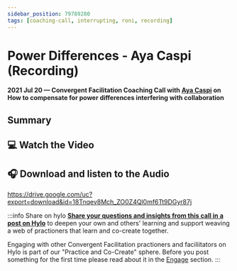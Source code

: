 ```yaml
---
sidebar_position: 79789280
tags: [coaching-call, interrupting, roni, recording]
---
```



# Power Differences - Aya Caspi (Recording)

**2021 Jul 20 — Convergent Facilitation Coaching Call with [Aya Caspi](/about#aya-caspi) on How to compensate for power differences interfering with collaboration**

## Summary

## 💻 Watch the Video

<LiteYouTubeEmbed
              id="iFi86UKy-QE"
              params="autoplay=1&autohide=1&showinfo=0&rel=0"
              title="Convergent Facilitation Coaching Call with Aya Caspi"
              poster="maxresdefault"
              webp
            />


## 🎧 Download and listen to the Audio

  https://drive.google.com/uc?export=download&id=18Tnqev8Mch_ZO0Z4Ql0mf6Tt9DGyr87j


:::info Share on hylo
**[Share your questions and insights from this call in a post on Hylo](https://www.hylo.com/groups/convergent-facilitation/create/post?newPostType=discussion)** to deepen your own and others' learning and support weaving a web of practioners that learn and co-create together.

Engaging with other Convergent Facilitation practioners and faciliitators on Hylo is part of our "Practice and Co-Create" sphere. Before you post something for the first time please read about it in the [Engage](/engage/spheres-for-engaging) section.
:::
